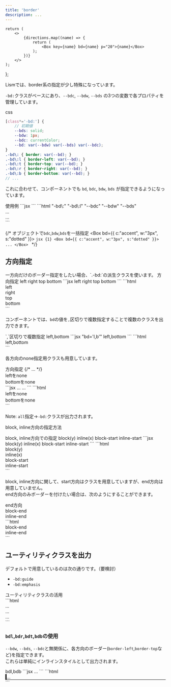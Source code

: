 ```yaml
---
title: 'border'
description: ...
---
```



	return (
		<>
			{directions.map((name) => {
				return (
					<Box key={name} bd={name} p="20">{name}</Box>
				);
			})}
		</>
	);
};


Lismでは、border系の指定が少し特殊になっています。

`-bd:`クラスがベースにあり、`--bdc`, `--bdw`, `--bds` の3つの変数で各プロパティを管理しています。

<PreviewTitle>css</PreviewTitle>
```scss
[class*='-bd:'] {
	// 初期値
	--bds: solid;
	--bdw: 1px;
	--bdc: currentColor;
	--bd: var(--bdw) var(--bds) var(--bdc);
}
.-bd\: { border: var(--bd); }
.-bd\:l { border-left: var(--bd); }
.-bd\:t { border-top: var(--bd); }
.-bd\:r { border-right: var(--bd); }
.-bd\:b { border-bottom: var(--bd); }
// ...
```

これに合わせて、コンポーネントでも `bd`, `bdc`, `bdw`, `bds` が指定できるようになっています。

<Preview>
	<PreviewTitle>使用例</PreviewTitle>
	<PreviewArea p='30'>
		<Box bd bdc='red' bds='dashed' p='20'>
			<DammyText length='s'/>
		</Box>
		<Box bd='l' bdc='blue' bdw='0.4em' p='20'>
			<DammyText length='s'/>
		</Box>
	</PreviewArea>
	<PreviewCode label='Component' slot='tab'>
		```jsx
		<Box bd bdc='red' bds='dashed' p='20'>
			<DammyText length='s'/>
		</Box>
		<Box bd='l' bdc='blue' bdw='0.4em' p='20'>
			<DammyText length='s'/>
		</Box>
		```
	</PreviewCode>
	<PreviewCode label='HTML' slot='tab'>
		```html "-bd\:" "-bd\:l" "--bdc" "--bdw" "--bds"
		<div class="l--box -p:20 -bd:" style="--bdc:var(--red);--bds:dashed">
			...
		</div>
		<div class="l--box -p:20 -bd:l" style="--bdc:var(--blue);--bdw:0.4em;">
			...
		</div>
		```
	</PreviewCode>
</Preview>


{/* <Preview>
	<PreviewTitle>オブジェクトで`bdc`,`bdw`,`bds`を一括指定</PreviewTitle>
	<PreviewArea resize p={20}>
		<Box bd={{ c:"accent", w:"3px", s:"dotted" }}>
			<DammyText p={20}/>
		</Box>
	</PreviewArea>
	<PreviewCode>
	```jsx {1}
	<Box bd={{ c:"accent", w:"3px", s:"dotted" }}>
		...
	</Box>
	```
	</PreviewCode>
</Preview> */}



## 方向指定


<Alert preset='info'>
一方向だけのボーダー指定をしたい場合、`.-bd:`の派生クラスを使います。
</Alert>


<Preview>
	<PreviewTitle>方向指定</PreviewTitle>
	<PreviewArea p='30'>
		<Box bd='l' px='10'>left</Box>
		<Box bd='r' px='10'>right</Box>
		<Box bd='t' p='10'>top</Box>
		<Box bd='b' p='10'>bottom</Box>
	</PreviewArea>
	<PreviewCode label='Component' slot='tab'>
		```jsx
		<Box bd='l' px='10'>left</Box>
		<Box bd='r' px='10'>right</Box>
		<Box bd='t' p='10'>top</Box>
		<Box bd='b' p='10'>bottom</Box>
		```
	</PreviewCode>
	<PreviewCode label='HTML' slot='tab'>
		```html
		<div class='-bd:l -px:10'>left</div>
		<div class='-bd:r -px:10'>right</div>
		<div class='-bd:t -p:10'>top</div>
		<div class='-bd:b -p:10'>bottom</div>
		```
	</PreviewCode>
</Preview>

コンポーネントでは、`bd`の値を`,`区切りで複数指定することで複数のクラスを出力できます。

<Preview>
	<PreviewTitle>`,`区切りで複数指定</PreviewTitle>
	<PreviewArea resize p={20}>
		<Box bd='l,b' p='10'>left,bottom</Box>
	</PreviewArea>
	<PreviewCode label='Component' slot='tab'>
		```jsx "bd='l,b'"
		<Box bd='l,b' p='10'>left,bottom</Box>
		```
	</PreviewCode>
	<PreviewCode label='HTML' slot='tab'>
		```html
		<div class='-bd:l -bd:b -p:10'>left,bottom</div>
		```
	</PreviewCode>
</Preview>

<Spacer h='10' />

各方向のnone指定用クラスも用意しています。

<Preview>
	<PreviewTitle>方向指定</PreviewTitle>
	<PreviewArea p='30'>
		{/* <Box bd='all, l:n' p='10'>...</Box> */}
		<div class='-bd: -bd:l:n -p:10'>leftをnone</div>
		<Divider mx='a' w='5rem' bdw='4px' bds='dotted' />
		<div class='-bd: -bd:b:n -p:10'>bottomをnone</div>
	</PreviewArea>
	<PreviewCode label='Component' slot='tab'>
		```jsx
		<Box bd='all,l:n' p='10'>...</Box>
		<Box bd='all,b:n' p='10'>...</Box>
		```
	</PreviewCode>
	<PreviewCode label='HTML' slot='tab'>
		```html
		<div class='-bd: -bd:l:n -p:10'>leftをnone</div>
		<div class='-bd: -bd:b:n -p:10'>bottomをnone</div>
		```
	</PreviewCode>
</Preview>

<HelpText>Note: `all`指定→`-bd:`クラスが出力されます。</HelpText>

<Spacer h='10' />

block, inline方向の指定方法

<Preview>
	<PreviewTitle>block, inline方向での指定</PreviewTitle>
	<PreviewArea p='30'>
		<Box bd='y' p='10'>block(y)</Box>
		<Divider mx='a' w='5rem' bdw='4px' bds='dotted' />
		<Box bd='x' p='10'>inline(x)</Box>
		<Divider mx='a' w='5rem' bdw='4px' bds='dotted' />
		<Box bd='bs' p='10'>block-start</Box>
		<Divider mx='a' w='5rem' bdw='4px' bds='dotted' />
		<Box bd='is' p='10'>inline-start</Box>
	</PreviewArea>
	<PreviewCode label='Component' slot='tab'>
		```jsx
		<Box bd='y' p='10'>block(y)</Box>
		<Box bd='x' p='10'>inline(x)</Box>
		<Box bd='bs' p='10'>block-start</Box>
		<Box bd='is' p='10'>inline-start</Box>
		```
	</PreviewCode>
	<PreviewCode label='HTML' slot='tab'>
		```html
		<div class='-bd:y -p:10'>block(y)</div>
		<div class='-bd:x -p:10'>inline(x)</div>
		<div class='-bd:bs -p:10'>block-start</div>
		<div class='-bd:is -p:10'>inline-start</div>
		```
	</PreviewCode>
</Preview>

block, inline方向に関して、start方向はクラスを用意していますが、end方向は用意していません。  
end方向のみボーダーを付けたい場合は、次のようにすることができます。

<Preview>
	<PreviewTitle>end方向</PreviewTitle>
	<PreviewArea p='30'>
		<div class='-bd:y -bd:bs:n -p:10'>block-end</div>
		<Divider mx='a' w='5rem' bdw='4px' bds='dotted' />
		<div class='-bd:x -bd:is:n -p:10'>inline-end</div>
	</PreviewArea>
	<PreviewCode>
		```html
		<div class='-bd:y -bd:bs:n -p:10'>block-end</div>
		<div class='-bd:x -bd:is:n -p:10'>inline-end</div>
		```
	</PreviewCode>
</Preview>



## ユーティリティクラスを出力

デフォルトで用意しているのは次の通りです。（要検討）

- `-bd:guide`
- `-bd:emphasis`


<Preview>
	<PreviewTitle>ユーティリティクラスの活用</PreviewTitle>
	<PreviewArea p='30'>
		<div class='-bd:guide -p:10'>
			<DammyText length='s'/>
		</div>
		<div class='-bd:emphasis -p:10'>
			<DammyText length='s'/>
		</div>
		<div class='-bd:emphasis -p:10' style='--bdc:#39bae0'>
			<DammyText length='s'/>
		</div>
	</PreviewArea>
	<PreviewCode>
	```html
	<div class='-bd:guide -p:10'>...</div>
	<div class='-bd:emphasis -p:10'>...</div>
	<div class='-bd:emphasis -p:10' style='--bdc:#39bae0'>...</div>
	```
	</PreviewCode>
</Preview>



### `bdl`,`bdr`,`bdt`,`bdb`の使用

`--bdw`, `--bds`, `--bdc`と無関係に、各方向のボーダー(`border-left`,`border-top`など)を指定できます。  
これらは単純にインラインスタイルとして出力されます。

<Preview>
	<PreviewTitle>bdl,bdb</PreviewTitle>
	<PreviewArea resize p={20}>
		<Box bdl="solid 4px" bdb="solid 1px">
			<DammyText p={20} lh='xs'/>
		</Box>
	</PreviewArea>
	<PreviewCode label='Component' slot='tab'>
		```jsx
		<Box bdl="solid 4px" bdb="solid 1px">
			...
		</Box>
		```
	</PreviewCode>
	<PreviewCode label='HTML' slot='tab'>
		```html
		<div class="l--box" style="border-left:solid 4px;border-bottom:solid 1px">
			...
		</div>
		```
	</PreviewCode>
</Preview>
